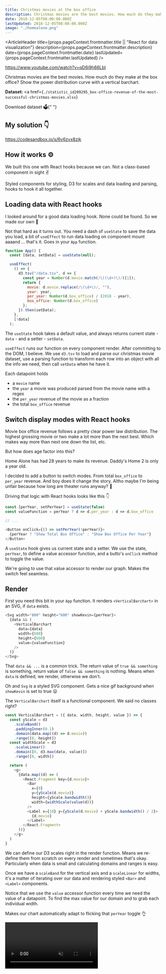 ```yaml
---
title: Christmas movies at the box office
description: Christmas movies are the best movies. How much do they make at the box office? Show the power distribution curve with a vertical barchart.
date: 2018-12-05T08:00:00.000Z
lastUpdated: 2018-12-05T08:00:00.000Z
image: "./homealone.png"
---
```



<ArticleHeader 
  title={props.pageContext.frontmatter.title || "React for data visualization"}
  description={props.pageContext.frontmatter.description}
  date={props.pageContext.frontmatter.date}
  lastUpdated={props.pageContext.frontmatter.lastUpdated} />

https://www.youtube.com/watch?v=qD6i9h66LbI

Christmas movies are the best movies. How much do they make at the box office? Show the power distribution curve with a vertical barchart.

<strong>Dataset: </strong>
<a
  href={`./statistic_id209295_box-office-revenue-of-the-most-successful-christmas-movies.xlsx`}
>
  Download dataset 🗳{" "}
</a>

## My solution 👇

https://codesandbox.io/s/6v6zvx8zjk

## How it works ⚙️

We built this one with React hooks because we can. Not a class-based component in sight ✌️

Styled components for styling, D3 for scales and data loading and parsing, hooks to hook it all together.

## Loading data with React hooks

I looked around for a good data loading hook. None could be found. So we made our own 💪

Not that hard as it turns out. You need a dash of `useState` to save the data you load, a bit of `useEffect` to run data loading on component mount aaaand ... that's it. Goes in your `App` function.

```javascript
function App() {
  const [data, setData] = useState(null);

  useEffect(
    () => {
      d3.tsv("/data.tsv", d => {
        const year = Number(d.movie.match(/\((\d+)\)/)[1]);
        return {
          movie: d.movie.replace(/\(\d+\)/, ""),
          year: year,
          per_year: Number(d.box_office) / (2018 - year),
          box_office: Number(d.box_office)
        };
      }).then(setData);
    },
    [!data]
  );
```

The `useState` hook takes a default value, and always returns current state - `data` - and a setter - `setData`.

`useEffect` runs our function on every component render. After committing to the DOM, I believe. We use `d3.tsv` to load and parse our christmas movie dataset, use a parsing function to transform each row into an object with all the info we need, then call `setData` when he have it.

Each datapoint holds

- a `movie` name
- the `year` a movie was produced parsed from the movie name with a regex
- the `per_year` revenue of the movie as a fraction
- the total `box_office` revenue

## Switch display modes with React hooks

Movie box office revenue follows a pretty clear power law distribution. The highest grossing movie or two make a lot more than the next best. Which makes way more than next one down the list, etc.

But how does age factor into this?

Home Alone has had 28 years to make its revenue. Daddy's Home 2 is only a year old.

I decided to add a button to switch modes. From total `box_office` to `per_year` revenue. And boy does it change the story. Altho maybe I'm being unfair because how long are theater runs anyway? 🤔

Driving that logic with React hooks looks like this 👇

```javascript
const [perYear, setPerYear] = useState(false)
const valueFunction = perYear ? d => d.per_year : d => d.box_office

// ...

<Button onClick={() => setPerYear(!perYear)}>
  {perYear ? "Show Total Box Office" : "Show Box Office Per Year"}
</Button>
```

A `useState` hook gives us current state and a setter. We use the state, `perYear`, to define a value accessor function, and a butto's `onClick` method to toggle the value.

We're going to use that value accessor to render our graph. Makes the switch feel seamless.

## Render

First you need this bit in your `App` function. It renders `<VerticalBarchart>` in an SVG, if `data` exists.

```javascript
<Svg width="800" height="600" showKevin={perYear}>
  {data && (
    <VerticalBarchart
      data={data}
      width={600}
      height={600}
      value={valueFunction}
    />
  )}
</Svg>
```

That `data && ...` is a common trick. The return value of `true && something` is something, return value of `false && something` is nothing. Means when `data` is defined, we render, otherwise we don't.

Oh and `Svg` is a styled SVG component. Gets a nice gif background when `showKevin` is set to true 😛

The `VerticalBarchart` itself is a functional component. We said no classes right?

```javascript
const VerticalBarchart = ({ data, width, height, value }) => {
  const yScale = d3
    .scaleBand()
    .paddingInner(0.1)
    .domain(data.map((d) => d.movie))
    .range([0, height])
  const widthScale = d3
    .scaleLinear()
    .domain([0, d3.max(data, value)])
    .range([0, width])

  return (
    <g>
      {data.map((d) => (
        <React.Fragment key={d.movie}>
          <Bar
            x={0}
            y={yScale(d.movie)}
            height={yScale.bandwidth()}
            width={widthScale(value(d))}
          />
          <Label x={10} y={yScale(d.movie) + yScale.bandwidth() / 2}>
            {d.movie}
          </Label>
        </React.Fragment>
      ))}
    </g>
  )
}
```

We can define our D3 scales right in the render function. Means we re-define them from scratch on every render and sometimes that's okay. Particularly when data is small and calculating domains and ranges is easy.

Once we have a `scaleBand` for the vertical axis and a `scaleLinear` for widths, it's a matter of iterating over our data and rendering styled `<Bar>` and `<Label>` components.

Notice that we use the `value` accessor function every time we need the value of a datapoint. To find the max value for our domain and to grab each individual width.

Makes our chart automatically adapt to flicking that `perYear` toggle 👌

<video src="https://i.imgur.com/hJaR7e8.mp4" autoplay muted loop />

That smooth width transition effect? That's just CSS.

```javascript
const Bar = styled.rect`
  fill: green;
  transition: width 500ms;
`
```

React hooks really do make life easy 🎣

## What you learned today

- the `useState` React hook
- the `useEffect` React hook
- that it's okay to define D3 stuff in the render method
